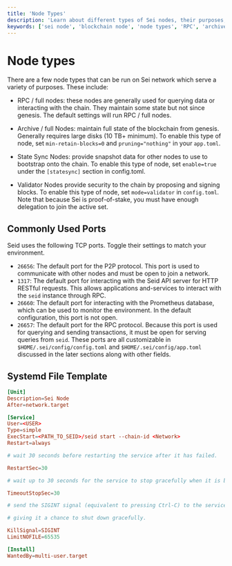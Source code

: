 ```yaml
---
title: 'Node Types'
description: 'Learn about different types of Sei nodes, their purposes, commonly used ports, and systemd configuration.'
keywords: ['sei node', 'blockchain node', 'node types', 'RPC', 'archive node', 'validator node', 'state sync', 'ports', 'systemd', 'P2P']
---
```



# Node types

There are a few node types that can be run on Sei network which serve a variety of purposes. These include:

- RPC / full nodes: these nodes are generally used for querying data or interacting with the chain. They maintain some state but not since genesis. The default settings will run RPC / full nodes.

- Archive / full Nodes: maintain full state of the blockchain from genesis. Generally requires large disks (10 TB+ minimum). To enable this type of node, set `min-retain-blocks=0` and `pruning="nothing"` in your `app.toml`.

- State Sync Nodes: provide snapshot data for other nodes to use to bootstrap onto the chain. To enable this type of node, set `enable=true` under the `[statesync]` section in config.toml.

- Validator Nodes provide security to the chain by proposing and signing blocks. To enable this type of node, set `mode=validator` in `config.toml`. Note that because Sei is proof-of-stake, you must have enough delegation to join the active set.

## Commonly Used Ports

Seid uses the following TCP ports. Toggle their settings to match your environment.

- `26656`: The default port for the P2P protocol. This port is used to communicate with other nodes and must be open to join a network.
- `1317`: The default port for interacting with the Seid API server for HTTP RESTful requests. This allows applications and-services to interact with the `seid` instance through RPC.
- `26660`: The default port for interacting with the Prometheus database, which can be used to monitor the environment. In the default configuration, this port is not open.
- `26657`: The default port for the RPC protocol. Because this port is used for querying and sending transactions, it must be open for serving queries from `seid`. These ports are all customizable in `$HOME/.sei/config/config.toml` and `$HOME/.sei/config/app.toml` discussed in the later sections along with other fields.

## Systemd File Template

```toml
[Unit]
Description=Sei Node
After=network.target

[Service]
User=<USER>
Type=simple
ExecStart=<PATH_TO_SEID>/seid start --chain-id <Network>
Restart=always

# wait 30 seconds before restarting the service after it has failed.

RestartSec=30

# wait up to 30 seconds for the service to stop gracefully when it is being stopped.

TimeoutStopSec=30

# send the SIGINT signal (equivalent to pressing Ctrl-C) to the service process when it is being stopped

# giving it a chance to shut down gracefully.

KillSignal=SIGINT
LimitNOFILE=65535

[Install]
WantedBy=multi-user.target
```

